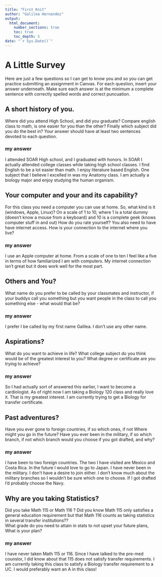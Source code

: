 ```yaml
---
title: "First Knit"
author: "Galilea Hernandez"
output: 
  html_document:
    number_sections: true
    toc: true
    toc_depth: 5
date: "`r Sys.Date()`"   
---
```


# A Little Survey

Here are just a few questions so I can get to know you and so you can get practice submitting an assignment in Canvas.  For each question, insert your answer underneath. Make sure each answer is at the minimum a complete sentence with correctly spelled words and correct puncuation. 

## A short history of you.  
Where did you attend High School, and did you graduate? Compare english class to math, is one easier for you than the other? Finally which subject did you do the best in? Your answer should have at least two sentences devoted to each question.  
  
### my answer     
I attended SOAR High school, and I graduated with honors. In SOAR I actually attended college classes while taking high school classes. I find English to be a lot easier than math. I enjoy literature based English. One subject that I believe I excelled in was my Anatomy class. I am actually a biology major and enjoy studying the human organism.     

     


## Your computer and your and its capability?  
 For this class  you need a computer you can use at home.  So, what kind is it (windows, Apple, Linux)?  On a scale of 1 to 10, where 1 is a total dummy (doesn't know a mouse from a keyboard) and 10 is a complete geek (knows computer stuff in and out) How do you rate yourself?  You also need to have have internet access. How is your connection to the internet where you live?

### my answer   
I use an Apple computer at home. From a scale of one to ten I feel like a five in terms of how familiarized I am with computers. My internet connection isn't great but it does work well for the most part.
   

## Others and You?   
What name do you prefer to be called by your classmates and instructor, if your buddys call you something but you want people in the class to call you something else - what would that be? 

### my answer     
I prefer I be called by my first name Galilea. I don't use any other name.
   
 




## Aspirations?   
What do you want to achieve in life?  What college subject do you think would be of the greatest interest to you? What degree or certificate are you trying to achieve?

### my answer     
So I had actually sort of answered this earlier, I want to become a cardiologist. As of right now I am taking a Biology 120 class and really love it. That is my greatest interest. I am currently trying to get a Biology for transfer certificate. 
   
 




## Past adventures?  
Have you ever gone to foreign countries, if so which ones, if not Where might you go in the future?  Have you ever been in the military, if so which branch, if not which branch would you choose if you got drafted, and why?

### my answer     
I have been to two foreign countries. The two I have visited are Mexico and Costa Rica. In the future I would love to go to Japan. I have never been in the military. I don't have a desire to join either. I don't know much about the military branches so I wouldn't be sure which one to choose. If I got drafted I'd probably choose the Navy. 
   
  




## Why are you taking Statistics?  
Did you take Math 115 or Math 116 ?  Did you know Math 115 only satisfies a general education requirement but that Math 116 counts as taking statistics in several transfer institutions??  
What grade do you need to attain in stats to not upset your future plans, What is your plan?  
 

### my answer     
I have never taken Math 115 or 116. Since I have talked to the pre-med counslor, I did know about that 115 does not satisfy transfer requirements. I am currently taking this class to satisfy a Biology transfer requirement to a UC. I would preferably want an A in this class!    
   
 






  




